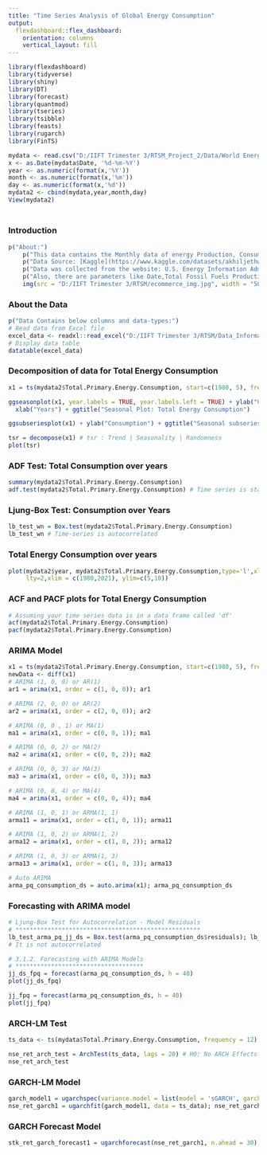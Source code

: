 ---
title: "Time Series Analysis of Global Energy Consumption"
output: 
  flexdashboard::flex_dashboard:
    orientation: columns
    vertical_layout: fill
---

```{r setup, include=FALSE}
library(flexdashboard)
library(tidyverse)
library(shiny)
library(DT)
library(forecast)
library(quantmod)
library(tseries)
library(tsibble)
library(feasts)
library(rugarch)
library(FinTS)
```

```{r}
mydata <- read.csv("D:/IIFT Trimester 3/RTSM_Project_2/Data/World Energy Overview.csv")
x <- as.Date(mydata$Date, '%d-%m-%Y')
year <- as.numeric(format(x,'%Y'))
month <- as.numeric(format(x,'%m'))
day <- as.numeric(format(x,'%d'))
mydata2 <- cbind(mydata,year,month,day)
View(mydata2)
```
```{r}

```

##  {.tabset}

### Introduction {.tabset}

```{r}
p("About:")
    p("This data contains the Monthly data of energy Production, Consumption, Imports, Exports, Stock exchanges and production and consumption from different resources like renewables, nuclear and fossil fuels from 1973 to 2022.")
    p("Data Source: [Kaggle](https://www.kaggle.com/datasets/akhiljethwa/world-energy-statistics)")
    p("Data was collected from the website: U.S. Energy Information Administration. All the information is in the Quadrillion British Thermal Unit")
    p("Also, there are parameters like Date,Total Fossil Fuels Production,Nuclear Electric Power Production,Total Renewable Energy Production,Total Primary Energy Production,Primary Energy Imports,Primary Energy Exports,Primary Energy Net Imports,Primary Energy Stock Change and Other,Total Fossil Fuels Consumption,Nuclear Electric Power Consumption,Total Renewable Energy Consumption,Total Primary Energy Consumption")
    img(src = "D:/IIFT Trimester 3/RTSM/ecommerce_img.jpg", width = "500px", height = "500px", alt = "ecommerce_img")

```

### About the Data {.tabset}
```{r}
p("Data Contains below columns and data-types:")
# Read data from Excel file
excel_data <- readxl::read_excel("D:/IIFT Trimester 3/RTSM/Data_Information.xlsx")
# Display data table
datatable(excel_data)
```

### Decomposition of data for Total Energy Consumption
```{r}

x1 = ts(mydata2$Total.Primary.Energy.Consumption, start=c(1980, 5), freq= 12)

ggseasonplot(x1, year.labels = TRUE, year.labels.left = TRUE) + ylab("Consumption") + 
  xlab("Years") + ggtitle("Seasonal Plot: Total Energy Consumption")

ggsubseriesplot(x1) + ylab("Consumption") + ggtitle("Seasonal subseries plot: Total Energy Consumption")

tsr = decompose(x1) # tsr : Trend | Seasonality | Randomness
plot(tsr)

```

### ADF Test: Total Consumption over years {.tabset}
```{r}
summary(mydata2$Total.Primary.Energy.Consumption)
adf.test(mydata2$Total.Primary.Energy.Consumption) # Time series is stationary

```

### Ljung-Box Test: Consumption over Years
```{r}
lb_test_wn = Box.test(mydata2$Total.Primary.Energy.Consumption)
lb_test_wn # Time-series is autocorrelated

```

### Total Energy Consumption over years
```{r}
plot(mydata2$year, mydata2$Total.Primary.Energy.Consumption,type='l',xlab='Year',ylab = 'Consumption',
     lty=2,xlim = c(1980,2021), ylim=c(5,10))

```

### ACF and PACF plots for Total Energy Consumption
```{r}
# Assuming your time series data is in a data frame called 'df'
acf(mydata2$Total.Primary.Energy.Consumption)
pacf(mydata2$Total.Primary.Energy.Consumption)

```

### ARIMA Model
```{r}
x1 = ts(mydata2$Total.Primary.Energy.Consumption, start=c(1980, 5), freq= 12)
newData <- diff(x1)
# ARIMA (1, 0, 0) or AR(1)
ar1 = arima(x1, order = c(1, 0, 0)); ar1

# ARIMA (2, 0, 0) or AR(2)
ar2 = arima(x1, order = c(2, 0, 0)); ar2

# ARIMA (0, 0 , 1) or MA(1)
ma1 = arima(x1, order = c(0, 0, 1)); ma1

# ARIMA (0, 0, 2) or MA(2)
ma2 = arima(x1, order = c(0, 0, 2)); ma2

# ARIMA (0, 0, 3) or MA(3)
ma3 = arima(x1, order = c(0, 0, 3)); ma3

# ARIMA (0, 0, 4) or MA(4)
ma4 = arima(x1, order = c(0, 0, 4)); ma4

# ARIMA (1, 0, 1) or ARMA(1, 1)
arma11 = arima(x1, order = c(1, 0, 1)); arma11

# ARIMA (1, 0, 2) or ARMA(1, 2)
arma12 = arima(x1, order = c(1, 0, 2)); arma12

# ARIMA (1, 0, 3) or ARMA(1, 3)
arma13 = arima(x1, order = c(1, 0, 3)); arma13

# Auto ARIMA
arma_pq_consumption_ds = auto.arima(x1); arma_pq_consumption_ds

```

### Forecasting with ARIMA model
```{r}
# Ljung-Box Test for Autocorrelation - Model Residuals
# ****************************************************
lb_test_arma_pq_jj_ds = Box.test(arma_pq_consumption_ds$residuals); lb_test_arma_pq_jj_ds
# It is not autocorrelated

# 3.1.2. Forecasting with ARIMA Models
# ************************************
jj_ds_fpq = forecast(arma_pq_consumption_ds, h = 40)
plot(jj_ds_fpq)

jj_fpq = forecast(arma_pq_consumption_ds, h = 40)
plot(jj_fpq)

```

### ARCH-LM Test
```{r}
ts_data <- ts(mydata$Total.Primary.Energy.Consumption, frequency = 12)

nse_ret_arch_test = ArchTest(ts_data, lags = 20) # H0: No ARCH Effects
nse_ret_arch_test
```

### GARCH-LM Model
```{r}
garch_model1 = ugarchspec(variance.model = list(model = 'sGARCH', garchOrder = c(1,1)), mean.model = list(armaOrder = c(1,2), include.mean = TRUE))
nse_ret_garch1 = ugarchfit(garch_model1, data = ts_data); nse_ret_garch1

```

### GARCH Forecast Model
```{r}
stk_ret_garch_forecast1 = ugarchforecast(nse_ret_garch1, n.ahead = 30); stk_ret_garch_forecast1

```

